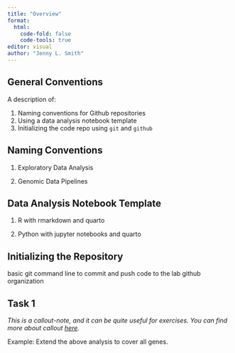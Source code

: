 ```yaml
---
title: "Overview"
format: 
  html:
    code-fold: false
    code-tools: true
editor: visual
author: "Jenny L. Smith"
---
```


::: callout-tip
## General Conventions

A description of:

1. Naming conventions for Github repositories
2. Using a data analysis notebook template
3. Initializing the code repo using `git` and `github`

:::

<!-- You can experiment with `code-fold` and `code-tools` in the yaml header above to change how the code cells look like. -->

## Naming Conventions

1. Exploratory Data Analysis

2. Genomic Data Pipelines

## Data Analysis Notebook Template

1. R with rmarkdown and quarto

2. Python with jupyter notebooks and quarto

## Initializing the Repository

basic git command line to commit and push code to the lab github organization

::: callout-note
## Task 1

*This is a callout-note, and it can be quite useful for exercises. You can find more about callout [here](https://quarto.org/docs/authoring/callouts.html).*

Example: Extend the above analysis to cover all genes.
:::

